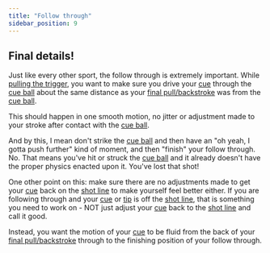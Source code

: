 ```yaml
---
title: "Follow through"
sidebar_position: 9
---
```


## Final details!

Just like every other sport, the follow through is extremely important. While [pulling the trigger](pulling-the-trigger), you want to make sure you drive your [cue](../../terminology/cue) through the [cue ball](../../terminology/cue-ball) about the same distance as your [final pull/backstroke](final-pull) was from the [cue ball](../../terminology/cue-ball).

This should happen in one smooth motion, no jitter or adjustment made to your stroke after contact with the [cue ball](../../terminology/cue-ball).

And by this, I mean don't strike the [cue ball](../../terminology/cue-ball) and then have an "oh yeah, I gotta push further" kind of moment, and then "finish" your follow through. No. That means you've hit or struck the [cue ball](../../terminology/cue-ball) and it already doesn't have the proper physics enacted upon it. You've lost that shot!

One other point on this: make sure there are no adjustments made to get your [cue](../../terminology/cue) back on the [shot line](../../terminology/shot-line) to make yourself feel better either. If you are following through and your [cue](../../terminology/cue) or [tip](../../terminology/tip) is off the [shot line](../../terminology/shot-line), that is something you need to work on - NOT just adjust your [cue](../../terminology/cue) back to the [shot line](../../terminology/shot-line) and call it good.

Instead, you want the motion of your [cue](../../terminology/cue) to be fluid from the back of your [final pull/backstroke](final-pull) through to the finishing position of your follow through.
